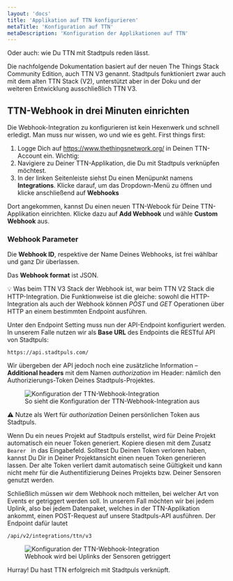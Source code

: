 ```yaml
---
layout: 'docs'
title: 'Applikation auf TTN konfigurieren'
metaTitle: 'Konfiguration auf TTN'
metaDescription: 'Konfiguration der Applikationen auf TTN'
---
```

  
<p className="lead">
  Oder auch: wie Du TTN mit Stadtpuls reden lässt.
</p>

Die nachfolgende Dokumentation basiert auf der neuen The Things Stack Community Edition, auch TTN V3 genannt. Stadtpuls funktioniert zwar auch mit dem alten TTN Stack (V2), unterstützt aber in der Doku und der weiteren Entwicklung ausschließlich TTN V3.

## TTN-Webhook in drei Minuten einrichten
Die Webhook-Integration zu konfigurieren ist kein Hexenwerk und schnell erledigt. Man muss nur wissen, wo und wie es geht. First things first:
1. Logge Dich auf <a href="https://www.thethingsnetwork.org/" target="_blank">https://www.thethingsnetwork.org/</a> in Deinen TTN-Account ein. Wichtig:
2. Navigiere zu Deiner TTN-Applikation, die Du mit Stadtpuls verknüpfen möchtest.
3. In der linken Seitenleiste siehst Du einen Menüpunkt namens **Integrations**. Klicke darauf, um das Dropdown-Menü zu öffnen und klicke anschließend auf **Webhooks**

Dort angekommen, kannst Du einen neuen TTN-Webook für Deine TTN-Applikation einrichten. Klicke dazu auf **Add Webhook** und wähle **Custom Webhook** aus. 

### Webhook Parameter

Die **Webhook ID**, respektive der Name Deines Webhooks, ist frei wählbar und ganz Dir überlassen.

Das **Webhook format** ist JSON.

&#x1f4a1; Was beim TTN V3 Stack der Webhook ist, war beim TTN V2 Stack die HTTP-Integration. Die Funktionweise ist die gleiche: sowohl die HTTP-Integration als auch der Webhook können *POST* und *GET* Operationen über HTTP an einem bestimmten Endpoint ausführen.

Unter den Endpoint Setting muss nun der API-Endpoint konfiguriert werden. In unserem Falle nutzen wir als **Base URL** des Endpoints die RESTful API von Stadtpuls: 
```shell
https://api.stadtpuls.com/
```
Wir übergeben der API jedoch noch eine zusätzliche Information – **Additional headers** mit dem Namen *authorization* im Header: nämlich den Authorizierungs-Token Deines Stadtpuls-Projektes.

   <figure>
  <img style={{maxHeight: 400, border: '1px solid rgba(0, 0, 0, 0.05)'}}
    src="/images/ttnWebhook2.png"
    alt="Konfiguration der TTN-Webhook-Integration"
  />
    <figcaption>
    So sieht die Konfiguration der TTN-Webhook-Integration aus
    </figcaption>
  </figure>

&#x26a0; Nutze als Wert für *authorization* Deinen persönlichen Token aus Stadtpuls.

Wenn Du ein neues Projekt auf Stadtpuls erstellst, wird für Deine Projekt automatisch ein neuer Token generiert. Kopiere diesen mit dem Zusatz `Bearer ` in das Eingabefeld. Solltest Du Deinen Token verloren haben, kannst Du Dir in Deiner Projektansicht einen neuen Token generieren lassen. Der alte Token verliert damit automatisch seine Gültigkeit und kann nicht mehr für die Authentifizierung Deines Projekts bzw. Deiner Sensoren genutzt werden.

Schließlich müssen wir dem Webhook noch mitteilen, bei welcher Art von Events er getriggert werden soll. In unserem Fall möchten wir bei jedem Uplink, also bei jedem Datenpaket, welches in der TTN-Applikation ankommt, einen POST-Request auf unsere Stadtpuls-API ausführen. Der Endpoint dafür lautet
```shell
/api/v2/integrations/ttn/v3
```
   <figure>
  <img style={{maxHeight: 400, border: '1px solid rgba(0, 0, 0, 0.05)'}}
    src="/images/ttnMessages.png"
    alt="Konfiguration der TTN-Webhook-Integration"
  />
    <figcaption>
    Webhook wird bei Uplinks der Sensoren getriggert
    </figcaption>
  </figure>

Hurray! Du hast TTN erfolgreich mit Stadtpuls verknüpft.
